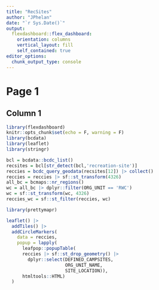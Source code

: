 ```yaml
---
title: "RecSites"
author: "JPhelan"
date: "`r Sys.Date()`"
output: 
  flexdashboard::flex_dashboard:
    orientation: columns
    vertical_layout: fill
    self_contained: true
editor_options: 
  chunk_output_type: console
---
```


# Page 1

## Column 1

```r
library(flexdashboard)
knitr::opts_chunk$set(echo = F, warning = F)
library(bcdata)
library(leaflet)
library(stringr)
```

```r
bcl = bcdata::bcdc_list()
recsites = bcl[str_detect(bcl,'recreation-site')]
reccies = bcdc_query_geodata(recsites[12]) |> collect()
reccies = reccies |> sf::st_transform(4326)
all_bc = bcmaps::nr_regions()
wc = all_bc |> dplyr::filter(ORG_UNIT == 'RWC')
wc = sf::st_transform(wc, 4326)
reccies_wc = sf::st_filter(reccies, wc)
```

```r
library(prettymapr)
```

```r
leaflet() |> 
  addTiles() |> 
  addCircleMarkers(
    data = reccies,
    popup = lapply(
      leafpop::popupTable(
      reccies |> sf::st_drop_geometry() |> 
        dplyr::select(DEFINED_CAMPSITES,
                      ORG_UNIT_NAME,
                      SITE_LOCATION)),
      htmltools::HTML)
  )
```

